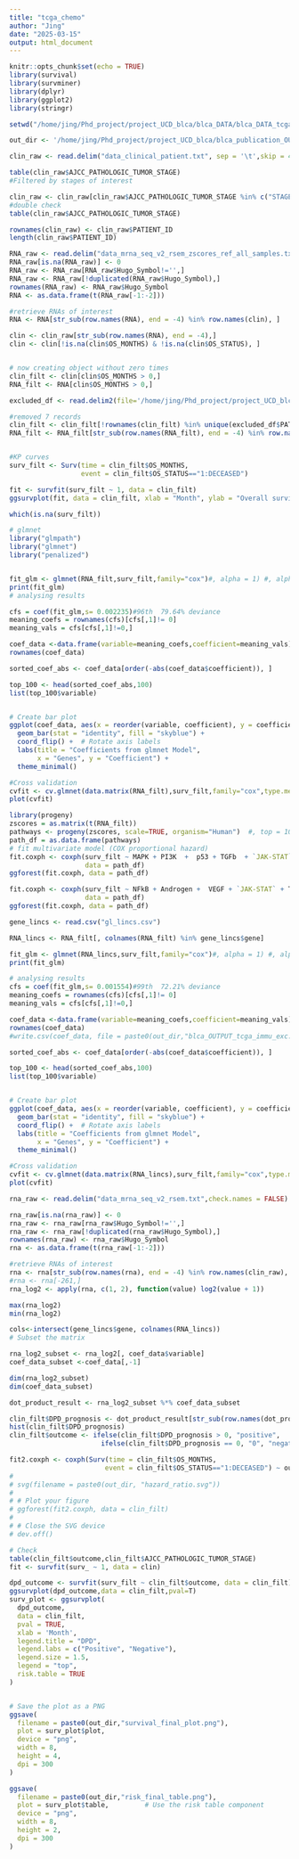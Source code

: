 ```yaml
---
title: "tcga_chemo"
author: "Jing"
date: "2025-03-15"
output: html_document
---
```


```r
knitr::opts_chunk$set(echo = TRUE)
library(survival)
library(survminer)
library(dplyr)
library(ggplot2)
library(stringr)
```

```r

setwd("/home/jing/Phd_project/project_UCD_blca/blca_DATA/blca_DATA_tcga_pan_can_atlas_2018/blca_DATA_tcga_pan_can_atlas_2018")

out_dir <- '/home/jing/Phd_project/project_UCD_blca/blca_publication_OUTPUT/blca_publication_OUTPUT_survival/'
```

```r

clin_raw <- read.delim("data_clinical_patient.txt", sep = '\t',skip = 4)

table(clin_raw$AJCC_PATHOLOGIC_TUMOR_STAGE)
#Filtered by stages of interest

clin_raw <- clin_raw[clin_raw$AJCC_PATHOLOGIC_TUMOR_STAGE %in% c("STAGE II","STAGE III", "STAGE IV"), ]
#double check
table(clin_raw$AJCC_PATHOLOGIC_TUMOR_STAGE)

rownames(clin_raw) <- clin_raw$PATIENT_ID
length(clin_raw$PATIENT_ID)

RNA_raw <- read.delim("data_mrna_seq_v2_rsem_zscores_ref_all_samples.txt",check.names = FALSE)
RNA_raw[is.na(RNA_raw)] <- 0
RNA_raw <- RNA_raw[RNA_raw$Hugo_Symbol!='',]
RNA_raw <- RNA_raw[!duplicated(RNA_raw$Hugo_Symbol),]
rownames(RNA_raw) <- RNA_raw$Hugo_Symbol
RNA <- as.data.frame(t(RNA_raw[-1:-2]))

#retrieve RNAs of interest
RNA <- RNA[str_sub(row.names(RNA), end = -4) %in% row.names(clin), ]

clin <- clin_raw[str_sub(row.names(RNA), end = -4),]
clin <- clin[!is.na(clin$OS_MONTHS) & !is.na(clin$OS_STATUS), ]


# now creating object without zero times
clin_filt <- clin[clin$OS_MONTHS > 0,]
RNA_filt <- RNA[clin$OS_MONTHS > 0,]
```

```r

excluded_df <- read.delim2(file='/home/jing/Phd_project/project_UCD_blca/blca_publication_OUTPUT/blca_publication_OUTPUT_survival/excluded_df.csv',sep = ',')

#removed 7 records
clin_filt <- clin_filt[!rownames(clin_filt) %in% unique(excluded_df$PATIENT_ID), ]
RNA_filt <- RNA_filt[str_sub(row.names(RNA_filt), end = -4) %in% row.names(clin_filt), ]


#KP curves
surv_filt <- Surv(time = clin_filt$OS_MONTHS, 
                  event = clin_filt$OS_STATUS=="1:DECEASED")

fit <- survfit(surv_filt ~ 1, data = clin_filt)
ggsurvplot(fit, data = clin_filt, xlab = "Month", ylab = "Overall survival",surv.median.line = "hv")

which(is.na(surv_filt))
```

```r

# glmnet
library("glmpath")
library("glmnet")
library("penalized")


fit_glm <- glmnet(RNA_filt,surv_filt,family="cox")#, alpha = 1) #, alpha = 1, standardize = TRUE, maxit = 1000
print(fit_glm)
# analysing results

cfs = coef(fit_glm,s= 0.002235)#96th  79.64% deviance
meaning_coefs = rownames(cfs)[cfs[,1]!= 0]
meaning_vals = cfs[cfs[,1]!=0,]

coef_data <-data.frame(variable=meaning_coefs,coefficient=meaning_vals)
rownames(coef_data)

sorted_coef_abs <- coef_data[order(-abs(coef_data$coefficient)), ]

top_100 <- head(sorted_coef_abs,100)
list(top_100$variable)


# Create bar plot
ggplot(coef_data, aes(x = reorder(variable, coefficient), y = coefficient)) +
  geom_bar(stat = "identity", fill = "skyblue") +
  coord_flip() +  # Rotate axis labels
  labs(title = "Coefficients from glmnet Model", 
       x = "Genes", y = "Coefficient") +
  theme_minimal()

#Cross validation
cvfit <- cv.glmnet(data.matrix(RNA_filt),surv_filt,family="cox",type.measure = "C")
plot(cvfit)
```

```r
library(progeny)
zscores = as.matrix(t(RNA_filt))
pathways <- progeny(zscores, scale=TRUE, organism="Human")  #, top = 100, perm = 1)
path_df = as.data.frame(pathways)
# fit multivariate model (COX proportional hazard) 
fit.coxph <- coxph(surv_filt ~ MAPK + PI3K  +  p53 + TGFb  + `JAK-STAT` + TNFa, 
                   data = path_df)
ggforest(fit.coxph, data = path_df)

fit.coxph <- coxph(surv_filt ~ NFkB + Androgen +  VEGF + `JAK-STAT` + TGFb, 
                   data = path_df)
ggforest(fit.coxph, data = path_df)
```


```r

gene_lincs <- read.csv("gl_lincs.csv")

RNA_lincs <- RNA_filt[, colnames(RNA_filt) %in% gene_lincs$gene]

fit_glm <- glmnet(RNA_lincs,surv_filt,family="cox")#, alpha = 1) #, alpha = 1, standardize = TRUE, maxit = 1000
print(fit_glm)

# analysing results
cfs = coef(fit_glm,s= 0.001554)#99th  72.21% deviance
meaning_coefs = rownames(cfs)[cfs[,1]!= 0]
meaning_vals = cfs[cfs[,1]!=0,]

coef_data <-data.frame(variable=meaning_coefs,coefficient=meaning_vals)
rownames(coef_data)
#write.csv(coef_data, file = paste0(out_dir,"blca_OUTPUT_tcga_immu_exc.csv"), row.names = FALSE)

sorted_coef_abs <- coef_data[order(-abs(coef_data$coefficient)), ]

top_100 <- head(sorted_coef_abs,100)
list(top_100$variable)


# Create bar plot
ggplot(coef_data, aes(x = reorder(variable, coefficient), y = coefficient)) +
  geom_bar(stat = "identity", fill = "skyblue") +
  coord_flip() +  # Rotate axis labels
  labs(title = "Coefficients from glmnet Model", 
       x = "Genes", y = "Coefficient") +
  theme_minimal()

#Cross validation
cvfit <- cv.glmnet(data.matrix(RNA_lincs),surv_filt,family="cox",type.measure = "C")
plot(cvfit)
```


```r
rna_raw <- read.delim("data_mrna_seq_v2_rsem.txt",check.names = FALSE)

rna_raw[is.na(rna_raw)] <- 0
rna_raw <- rna_raw[rna_raw$Hugo_Symbol!='',]
rna_raw <- rna_raw[!duplicated(rna_raw$Hugo_Symbol),]
rownames(rna_raw) <- rna_raw$Hugo_Symbol
rna <- as.data.frame(t(rna_raw[-1:-2]))

#retrieve RNAs of interest
rna <- rna[str_sub(row.names(rna), end = -4) %in% row.names(clin_raw), ]
#rna <- rna[-261,]
rna_log2 <- apply(rna, c(1, 2), function(value) log2(value + 1))

max(rna_log2)
min(rna_log2)

cols<-intersect(gene_lincs$gene, colnames(RNA_lincs))
# Subset the matrix

rna_log2_subset <- rna_log2[, coef_data$variable]
coef_data_subset <-coef_data[,-1]

dim(rna_log2_subset)
dim(coef_data_subset)

dot_product_result <- rna_log2_subset %*% coef_data_subset

clin_filt$DPD_prognosis <- dot_product_result[str_sub(row.names(dot_product_result), end = -4) %in% row.names(clin_filt), ]
hist(clin_filt$DPD_prognosis)
clin_filt$outcome <- ifelse(clin_filt$DPD_prognosis > 0, "positive",
                       ifelse(clin_filt$DPD_prognosis == 0, "0", "negative"))

```

```r
fit2.coxph <- coxph(Surv(time = clin_filt$OS_MONTHS, 
                        event = clin_filt$OS_STATUS=="1:DECEASED") ~ outcome+SEX+AJCC_PATHOLOGIC_TUMOR_STAGE, data = clin_filt)
# 
# svg(filename = paste0(out_dir, "hazard_ratio.svg"))
# 
# # Plot your figure
# ggforest(fit2.coxph, data = clin_filt)
# 
# # Close the SVG device
# dev.off()

# Check
table(clin_filt$outcome,clin_filt$AJCC_PATHOLOGIC_TUMOR_STAGE)
fit <- survfit(surv_ ~ 1, data = clin)

dpd_outcome <- survfit(surv_filt ~ clin_filt$outcome, data = clin_filt)
ggsurvplot(dpd_outcome,data = clin_filt,pval=T)
surv_plot <- ggsurvplot(
  dpd_outcome,
  data = clin_filt,
  pval = TRUE,
  xlab = 'Month',
  legend.title = "DPD",
  legend.labs = c("Positive", "Negative"),
  legend.size = 1.5,
  legend = "top",
  risk.table = TRUE
)


# Save the plot as a PNG
ggsave(
  filename = paste0(out_dir,"survival_final_plot.png"),
  plot = surv_plot$plot,
  device = "png",
  width = 8,
  height = 4,
  dpi = 300
)

ggsave(
  filename = paste0(out_dir,"risk_final_table.png"),
  plot = surv_plot$table,         # Use the risk table component
  device = "png",
  width = 8,
  height = 2,
  dpi = 300
)


```

